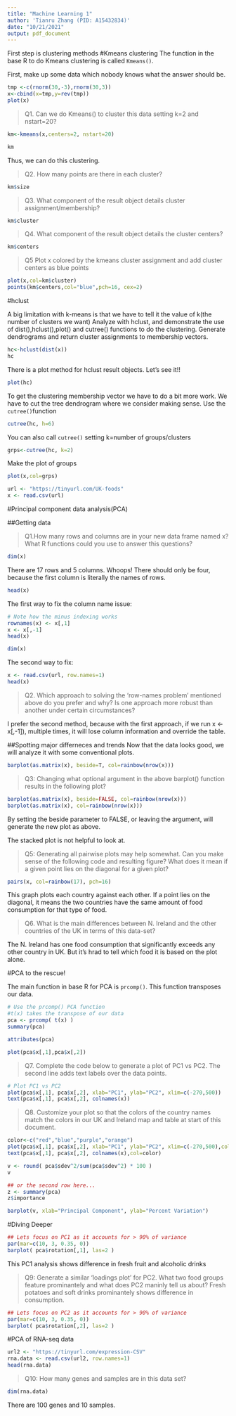 ```yaml
---
title: "Machine Learning 1"
author: 'Tianru Zhang (PID: A15432834)'
date: "10/21/2021"
output: pdf_document
---
```


First step is clustering methods
#Kmeans clustering
The function in the base R to do Kmeans clustering is called `Kmeans()`.

First, make up some data which nobody knows what the answer should be.
```r
tmp <-c(rnorm(30,-3),rnorm(30,3))
x<-cbind(x=tmp,y=rev(tmp))
plot(x)
```
 
>Q1. Can we do Kmeans() to cluster this data setting k=2 and nstart=20?


```r
km<-kmeans(x,centers=2, nstart=20)

km
```

Thus, we can do this clustering.

>Q2. How many points are there in each cluster?

```r
km$size
```

>Q3. What component of the result object details cluster assignment/membership?


```r
km$cluster
```

>Q4. What component of the result object details the cluster centers?


```r
km$centers
```




>Q5 Plot x colored by the kmeans cluster assignment and
 add cluster centers as blue points
 
 
```r
plot(x,col=km$cluster)
points(km$centers,col="blue",pch=16, cex=2)
```
 
 
 #hclust
 
 A big limitation with k-means is that we have to tell it the value of k(the number of clusters we want)
 Analyze with hclust, and demonstrate the use of dist(),hclust(),plot() and cutree() functions to do the clustering.
 Generate dendrograms and return cluster assignments to membership vectors. 
 
 
```r

hc<-hclust(dist(x))
hc
```

There is a plot method for hclust result objects.
Let's see it!!

```r
plot(hc)
```



To get the clustering membership vector we have to do a bit more work. 
We have to cut the tree dendrogram where we consider making sense. 
Use the `cutree()`function

```r
cutree(hc, h=6)
```

You can also call `cutree()` setting k=number of groups/clusters 

```r
grps<-cutree(hc, k=2)

```


Make the plot of groups

```r
plot(x,col=grps)
```


```r
url <- "https://tinyurl.com/UK-foods"
x <- read.csv(url)
```


#Principal component data analysis(PCA)

##Getting data

>Q1.How many rows and columns are in your new data frame named x? What R functions could you use to answer this questions?


```r
dim(x)
```

There are 17 rows and 5 columns. Whoops! There should only be four, because the first column is literally the names of rows.


```r
head(x)
```


The first way to fix the column name issue:
```r
# Note how the minus indexing works
rownames(x) <- x[,1]
x <- x[,-1]
head(x)

```


```r
dim(x)
```

The second way to fix:
```r
x <- read.csv(url, row.names=1)
head(x)
```
 >Q2. Which approach to solving the ‘row-names problem’ mentioned above do you prefer and why? Is one approach more robust than another under certain circumstances?
 
 I prefer the second method, because with the first approach, if we run x <- x[,-1]), multiple times, it will lose column information and override the table.
 
 
 
##Spotting major differneces and trends
Now that the data looks good, we will analyze it with some conventional plots.

```r
barplot(as.matrix(x), beside=T, col=rainbow(nrow(x)))
```

>Q3: Changing what optional argument in the above barplot() function results in the following plot?


```r
barplot(as.matrix(x), beside=FALSE, col=rainbow(nrow(x)))
barplot(as.matrix(x), col=rainbow(nrow(x)))
```
By setting the beside parameter to FALSE, or leaving the argument, will generate the new plot as above.

 The stacked plot is not helpful to look at.
 
 
 
 >Q5: Generating all pairwise plots may help somewhat. Can you make sense of the following code and resulting figure? What does it mean if a given point lies on the diagonal for a given plot?
 
 
 
```r
pairs(x, col=rainbow(17), pch=16)
```
 This graph plots each country against each other. If a point lies on the diagonal, it means the two countries have the same amount of food consumption for that type of food.
 
 
 
 >Q6. What is the main differences between N. Ireland and the other countries of the UK in terms of this data-set?
 
 The N. Ireland has one food consumption that significantly exceeds any other country in UK. But it's hrad to tell which food it is based on the plot alone.
 
#PCA to the rescue!
 
 The main function in base R for PCA is `prcomp()`.
 This function transposes our data.
 
```r
# Use the prcomp() PCA function 
#t(x) takes the transpose of our data
pca <- prcomp( t(x) )
summary(pca)
```
 
```r
attributes(pca)
```


```r
plot(pca$x[,1],pca$x[,2])
```



>Q7. Complete the code below to generate a plot of PC1 vs PC2. The second line adds text labels over the data points.



```r
# Plot PC1 vs PC2
plot(pca$x[,1], pca$x[,2], xlab="PC1", ylab="PC2", xlim=c(-270,500))
text(pca$x[,1], pca$x[,2], colnames(x))
```

>Q8. Customize your plot so that the colors of the country names match the colors in our UK and Ireland map and table at start of this document.


```r

color<-c("red","blue","purple","orange")
plot(pca$x[,1], pca$x[,2], xlab="PC1", ylab="PC2", xlim=c(-270,500),col=color)
text(pca$x[,1], pca$x[,2], colnames(x),col=color)
```


```r
v <- round( pca$sdev^2/sum(pca$sdev^2) * 100 )
v

```

```r
## or the second row here...
z <- summary(pca)
z$importance
```

```r
barplot(v, xlab="Principal Component", ylab="Percent Variation")
```

#Diving Deeper


```r
## Lets focus on PC1 as it accounts for > 90% of variance 
par(mar=c(10, 3, 0.35, 0))
barplot( pca$rotation[,1], las=2 )

```
This PC1 analysis shows difference in fresh fruit and alcoholic drinks 

>Q9: Generate a similar ‘loadings plot’ for PC2. What two food groups feature prominantely and what does PC2 maninly tell us about?
Fresh potatoes and soft drinks prominantely shows difference in consumption.

```r
## Lets focus on PC2 as it accounts for > 90% of variance 
par(mar=c(10, 3, 0.35, 0))
barplot( pca$rotation[,2], las=2 )
```




#PCA of RNA-seq data
```r
url2 <- "https://tinyurl.com/expression-CSV"
rna.data <- read.csv(url2, row.names=1)
head(rna.data)
```
>Q10: How many genes and samples are in this data set?

```r
dim(rna.data)
```
There are 100 genes and 10 samples. 
